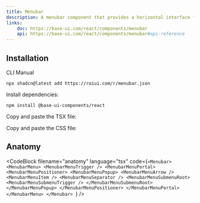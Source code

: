 ```yaml
---
title: Menubar
description: A menubar component that provides a horizontal interface for applications.
links:
    doc: https://base-ui.com/react/components/menubar
    api: https://base-ui.com/react/components/menubar#api-reference
---
```


<ComponentPreview name="menubar-demo" />

## Installation

<InstallationTabs>

<InstallationTabsList>
    <InstallationTabsTrigger value="cli">CLI</InstallationTabsTrigger>
    <InstallationTabsTrigger value="manual">Manual</InstallationTabsTrigger>
</InstallationTabsList>

<InstallationTabsContent value="cli">

```package-install
npx shadcn@latest add https://roiui.com/r/menubar.json
```

</InstallationTabsContent>

<InstallationTabsContent value="manual" data-manual="true">

Install dependencies:

```package-install
npm install @base-ui-components/react
```

Copy and paste the TSX file:

<ComponentSource
    src="registry/brook/ui/menubar/menubar.tsx"
    title="components/ui/menubar.tsx"
    collapsible={true}
/>

Copy and paste the CSS file:

<ComponentSource
    src="registry/brook/ui/menubar/menubar.module.css"
    title="components/ui/menubar.module.css"
    language="css"
    collapsible={true}
/>

</InstallationTabsContent>

</InstallationTabs>

## Anatomy

<CodeBlock
filename="anatomy"
  language="tsx"
  code={`<Menubar>
    <MenubarMenu>
        <MenubarMenuTrigger />
        <MenubarMenuPortal>
            <MenubarMenuPositioner>
                <MenubarMenuPopup>
                    <MenubarMenuArrow />
                    <MenubarMenuItem />
                    <MenubarMenuSeparator />
                    <MenubarMenuSubmenuRoot>
                        <MenubarMenuSubmenuTrigger />
                    </MenubarMenuSubmenuRoot>
                </MenubarMenuPopup>
            </MenubarMenuPositioner>
        </MenubarMenuPortal>
    </MenubarMenu>
</Menubar>
`} />
